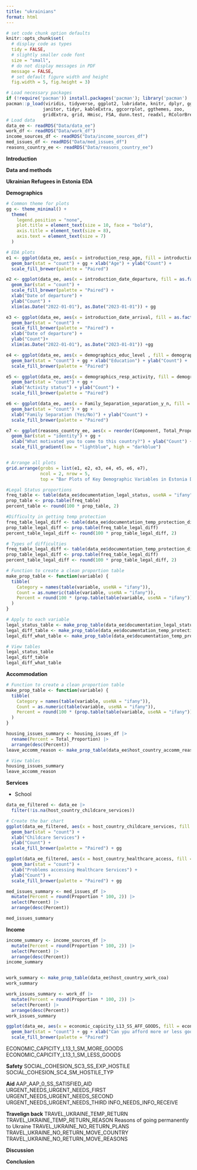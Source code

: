 ```yaml
---
title: "ukrainians"
format: html
---
```


```r
# set code chunk option defaults
knitr::opts_chunk$set(
  # display code as types
  tidy = FALSE, 
  # slightly smaller code font
  size = "small",
  # do not display messages in PDF
  message = FALSE,
  # set default figure width and height
  fig.width = 5, fig.height = 3) 
```

```r

# Load necessary packages
if (!require('pacman')) install.packages('pacman'); library('pacman')
pacman::p_load(viridis, tidyverse, ggplot2, lubridate, knitr, dplyr, ggpubr, 
              janitor, tidyr, kableExtra, ggcorrplot, ggthemes, zoo,
              gridExtra, grid, Hmisc, FSA, dunn.test, readxl, RColorBrewer)
# Load data
data_ee <- readRDS("Data/data_ee")
work_df <- readRDS("Data/work_df")
income_sources_df <- readRDS("Data/income_sources_df")
med_issues_df <- readRDS("Data/med_issues_df")
reasons_country_ee <- readRDS("Data/reasons_country_ee")
```

**Introduction**

**Data and methods**

**Ukrainian Refugees in Estonia**
**EDA**

**Demographics**

```r
# Common theme for plots
gg <- theme_minimal() +
  theme(
    legend.position = "none",
    plot.title = element_text(size = 10, face = "bold"),
    axis.title = element_text(size = 8),
    axis.text = element_text(size = 7)
  )

# EDA plots
e1 <- ggplot(data_ee, aes(x = introduction_resp_age, fill = introduction_resp_age)) +
  geom_bar(stat = "count") + gg + xlab("Age") + ylab("Count") +
  scale_fill_brewer(palette = "Paired")

e2 <- ggplot(data_ee, aes(x = introduction_date_departure, fill = as.factor(introduction_date_departure))) +
  geom_bar(stat = "count") +
  scale_fill_brewer(palette = "Paired") +
  xlab("Date of departure") +
  ylab("Count") +
  xlim(as.Date("2022-01-01"), as.Date("2023-01-01")) + gg

e3 <- ggplot(data_ee, aes(x = introduction_date_arrival, fill = as.factor(introduction_date_arrival ))) +
  geom_bar(stat = "count") +
  scale_fill_brewer(palette = "Paired") +
  xlab("Date of departure") +
  ylab("Count")+
  xlim(as.Date("2022-01-01"), as.Date("2023-01-01")) +gg

e4 <- ggplot(data_ee, aes(x = demographics_educ_level , fill = demographics_educ_level  )) +
  geom_bar(stat = "count") + gg + xlab("Education") + ylab("Count") +
  scale_fill_brewer(palette = "Paired")

e5 <- ggplot(data_ee, aes(x = demographics_resp_activity, fill = demographics_resp_activity)) +
  geom_bar(stat = "count") + gg + 
  xlab("Activity status") + ylab("Count") +
  scale_fill_brewer(palette = "Paired")

e6 <- ggplot(data_ee, aes(x = Family_Separation_separation_y_n, fill = Family_Separation_separation_y_n)) +
  geom_bar(stat = "count") + gg +
  xlab("Family Separation (Yes/No)") + ylab("Count") +
  scale_fill_brewer(palette = "Paired")

e7 <- ggplot(reasons_country_ee, aes(x = reorder(Component, Total_Proportion), y = Total_Proportion, fill = Total_Proportion)) +
  geom_bar(stat = "identity") + gg +
  xlab("What motivated you to come to this country?") + ylab("Count") +
  scale_fill_gradient(low = "lightblue", high = "darkblue")


# Arrange all plots
grid.arrange(grobs = list(e1, e2, e3, e4, e5, e6, e7),
             ncol = 2, nrow = 5,
             top = "Bar Plots of Key Demographic Variables in Estonia Dataset")
```

```r
#Legal Status proportions
freq_table <- table(data_ee$documentation_legal_status, useNA = "ifany")
prop_table <- prop.table(freq_table)
percent_table <- round(100 * prop_table, 2)

#Difficulty in getting temp protection
freq_table_legal_diff <- table(data_ee$documentation_temp_protection_difficulty, useNA = "ifany")
prop_table_legal_diff <- prop.table(freq_table_legal_diff)
percent_table_legal_diff <- round(100 * prop_table_legal_diff, 2)

# Types of difficulties 
freq_table_legal_diff <- table(data_ee$documentation_temp_protection_difficulty_what, useNA = "ifany")
prop_table_legal_diff <- prop.table(freq_table_legal_diff)
percent_table_legal_diff <- round(100 * prop_table_legal_diff, 2)

# Function to create a clean proportion table
make_prop_table <- function(variable) {
  tibble(
    Category = names(table(variable, useNA = "ifany")),
    Count = as.numeric(table(variable, useNA = "ifany")),
    Percent = round(100 * (prop.table(table(variable, useNA = "ifany"))), 2)
  )
}

# Apply to each variable
legal_status_table <- make_prop_table(data_ee$documentation_legal_status)
legal_diff_table <- make_prop_table(data_ee$documentation_temp_protection_difficulty)
legal_diff_what_table <- make_prop_table(data_ee$documentation_temp_protection_difficulty_what)

# View tables
legal_status_table
legal_diff_table
legal_diff_what_table

```
**Accommodation**

```r

# Function to create a clean proportion table
make_prop_table <- function(variable) {
  tibble(
    Category = names(table(variable, useNA = "ifany")),
    Count = as.numeric(table(variable, useNA = "ifany")),
    Percent = round(100 * (prop.table(table(variable, useNA = "ifany"))), 2)
  )
}

housing_issues_summary <- housing_issues_df |>
  rename(Percent = Total_Proportion) |>
  arrange(desc(Percent))
leave_accomm_reason <- make_prop_table(data_ee$host_country_accomm_reason)

# View tables
housing_issues_summary
leave_accomm_reason

```
**Services**

+ School

```r

data_ee_filtered <- data_ee |>
  filter(!is.na(host_country_childcare_services))

# Create the bar chart
ggplot(data_ee_filtered, aes(x = host_country_childcare_services, fill = host_country_childcare_services)) +
  geom_bar(stat = "count") +
  xlab("Childcare Services") +
  ylab("Count") +
  scale_fill_brewer(palette = "Paired") + gg

ggplot(data_ee_filtered, aes(x = host_country_healthcare_access, fill = host_country_healthcare_access)) +
  geom_bar(stat = "count") +
  xlab("Problems accessing Healthcare Services") +
  ylab("Count") +
  scale_fill_brewer(palette = "Paired") + gg

med_issues_summary <- med_issues_df |>
  mutate(Percent = round(Proportion * 100, 2)) |>
  select(Percent) |>
  arrange(desc(Percent))

med_issues_summary

```

**Income**

```r
income_summary <- income_sources_df |>
  mutate(Percent = round(Proportion * 100, 2)) |>
  select(Percent) |>
  arrange(desc(Percent))
income_summary


work_summary <- make_prop_table(data_ee$host_country_work_coa)
work_summary

work_issues_summary <- work_df |>
  mutate(Percent = round(Proportion * 100, 2)) |>
  select(Percent) |>
  arrange(desc(Percent))
work_issues_summary

ggplot(data_ee, aes(x = economic_capicity_L13_SS_AFF_GOODS, fill = economic_capicity_L13_SS_AFF_GOODS)) +
  geom_bar(stat = "count") + gg + xlab("Can ypu afford more or less goods?") + ylab("Count") +
  scale_fill_brewer(palette = "Paired")
```
ECONOMIC_CAPICITY_L13_1_SM_MORE_GOODS
ECONOMIC_CAPICITY_L13_1_SM_LESS_GOODS

**Safety**
SOCIAL_COHESION_SC3_SS_EXP_HOSTILE
SOCIAL_COHESION_SC4_SM_HOSTILE_TYP

**Aid**
AAP_AAP_0_SS_SATISFIED_AID
URGENT_NEEDS_URGENT_NEEDS_FIRST
URGENT_NEEDS_URGENT_NEEDS_SECOND
URGENT_NEEDS_URGENT_NEEDS_THIRD
INFO_NEEDS_INFO_RECEIVE

**Travelign back**
TRAVEL_UKRAINE_TEMP_RETURN
TRAVEL_UKRAINE_TEMP_RETURN_REASON
Reasons of going permanently to Ukraine
TRAVEL_UKRAINE_NO_RETURN_PLANS
TRAVEL_UKRAINE_NO_RETURN_MOVE_COUNTRY
TRAVEL_UKRAINE_NO_RETURN_MOVE_REASONS

**Discussion**

**Conclusion**
